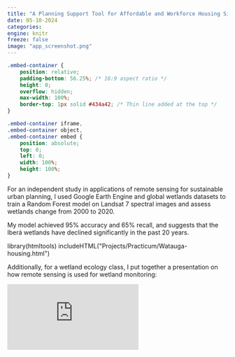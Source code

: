 ```yaml
---
title: "A Planning Support Tool for Affordable and Workforce Housing Site Identification"
date: 05-10-2024
categories: 
engine: knitr
freeze: false
image: "app_screenshot.png"
---
```


```css
.embed-container {
    position: relative;
    padding-bottom: 56.25%; /* 16:9 aspect ratio */
    height: 0;
    overflow: hidden;
    max-width: 100%;
    border-top: 1px solid #434a42; /* Thin line added at the top */
}

.embed-container iframe,
.embed-container object,
.embed-container embed {
    position: absolute;
    top: 0;
    left: 0;
    width: 100%;
    height: 100%;
}
```

For an independent study in applications of remote sensing for sustainable urban planning, I used Google Earth Engine and global wetlands datasets to train a Random Forest model on Landsat 7 spectral images and assess wetlands change from 2000 to 2020.

My model achieved 95% accuracy and 65% recall, and suggests that the Iberá wetlands have declined significantly in the past 20 years.

```{=html}
library(htmltools)
includeHTML("Projects/Practicum/Watauga-housing.html")
```


Additionally, for a wetland ecology class, I put together a presentation on how remote sensing is used for wetland monitoring:


```{=html}
<div class="embed-container" style="padding-bottom: 56.25%;">
  <iframe src="https://docs.google.com/presentation/d/1gJYvN5wkMIlLjh3ihgvC-WAbJJ3ezp3Kc-BJ1K5euwU/embed?start=false&loop=false&delayms=5000" frameborder="0" allowfullscreen="true" mozallowfullscreen="true" webkitallowfullscreen="true"></iframe>
</div>

```
